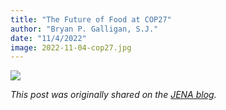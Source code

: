 ```yaml
---
title: "The Future of Food at COP27"
author: "Bryan P. Galligan, S.J."
date: "11/4/2022"
image: 2022-11-04-cop27.jpg
---
```


![](2022-11-04-cop27.jpg)

*This post was originally shared on the [JENA blog](https://www.ej.jesuits.africa/cop27-perspective-the-future-of-food/).*